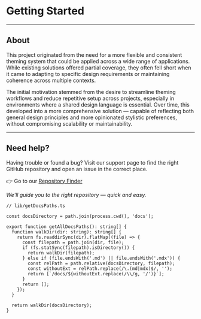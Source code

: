# Getting Started

---

## About
This project originated from the need for a more flexible and consistent theming system that could be applied across a wide range of applications. While existing solutions offered partial coverage, they often fell short when it came to adapting to specific design requirements or maintaining coherence across multiple contexts.

The initial motivation stemmed from the desire to streamline theming workflows and reduce repetitive setup across projects, especially in environments where a shared design language is essential. Over time, this developed into a more comprehensive solution — capable of reflecting both general design principles and more opinionated stylistic preferences, without compromising scalability or maintainability.

---

## Need help?
Having trouble or found a bug?
Visit our support page to find the right GitHub repository and open an issue in the correct place.

👉 Go to our [Repository Finder](https://youtube.com)

*We'll guide you to the right repository — quick and easy.*

````
// lib/getDocsPaths.ts

const docsDirectory = path.join(process.cwd(), 'docs');

export function getAllDocsPaths(): string[] {
  function walkDir(dir: string): string[] {
    return fs.readdirSync(dir).flatMap((file) => {
      const filepath = path.join(dir, file);
      if (fs.statSync(filepath).isDirectory()) {
        return walkDir(filepath);
      } else if (file.endsWith('.md') || file.endsWith('.mdx')) {
        const relPath = path.relative(docsDirectory, filepath);
        const withoutExt = relPath.replace(/\.(md|mdx)$/, '');
        return [`/docs/${withoutExt.replace(/\\/g, '/')}`];
      }
      return [];
    });
  }

  return walkDir(docsDirectory);
}
````
